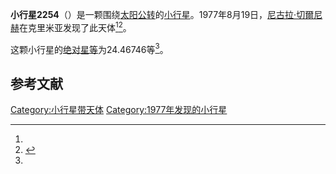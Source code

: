 {{Infobox planet
| bgcolour = #FFFFC0
| name = 2254 Requiem
| symbol = 
| image = 
| caption = 
| discovery = yes
| discovery_ref = 
| discoverer = [[尼古拉·切爾尼赫|尼古拉·切爾尼赫]]
| discovery_site = [[克里米亚|克里米亚]] 
| discovered = 1977年8月19日
| designations = yes
| mp_name = 
| named_after = 
| alt_names = 1977 QJ1/ 1941 QC / 1959 RG / 1959 RR / 1966 PF / 1972 GS / 1976 JQ / 1977 TS5 / A916 UB
| mp_category = [[主带小行星|主带小行星]]
| orbit_ref = <ref name="a">[http://ssd.jpl.nasa.gov/sbdb.cgi?sstr=2254 2254 Requiem] {{Wayback|url=http://ssd.jpl.nasa.gov/sbdb.cgi?sstr=2254 |date=20200820030049 }}，小行星數據庫瀏覽器（JPL Small-Body Database Browser）－[[美国国家航空航天局|美国国家航空航天局]]喷气推进实验室</ref>
| epoch = 2456400.5 (2013年4月18日更新)
| aphelion = {{convert|2.6905944|AU|km|3|abbr=on|lk=out}}
| perihelion = {{convert|1.9940550|AU|km|3|abbr=on}}
| semimajor = {{convert|2.3423247|AU|km|3|abbr=on}}
| eccentricity = 0.1486855
| period = 1309.390212 [[日|日]]<br />3.58[[儒略年|儒略年]]
| avg_speed = 
| inclination = 5.04048
| asc_node = 338.21804
| mean_anomaly = 
| arg_peri = 24.46746
| satellites = 
| physical_characteristics = yes
| dimensions = 
| mass = 
| density = 
| surface_grav = 
| escape_velocity = 
| sidereal_day = 
| axial_tilt = 
| pole_ecliptic_lat = 
| pole_ecliptic_lon = 
| albedo = 
| temperatures= 
| temp_name1 = 
| mean_temp_1 = 
| max_temp_1 = 
| temp_name2 = 
| max_temp_2 = 
| spectral_type = 
| abs_magnitude = 24.46746
}}

'''小行星2254'''（{{lang-en|2254 Requiem}}）是一颗围绕[[太阳|太阳]][[公转|公转]]的[[小行星|小行星]]。1977年8月19日，[[尼古拉·切爾尼赫|尼古拉·切爾尼赫]]在克里米亚发现了此天体<ref name="a" /><ref>{{cite news|title=小行星列表|url=http://cfa-www.harvard.edu/iau/lists/NumberedMPs.txt|accessdate=2013-07-08|newspaper=哈佛大学|archive-date=2008-05-17|archive-url=https://web.archive.org/web/20080517010638/http://cfa-www.harvard.edu/iau/lists/NumberedMPs.txt|dead-url=no}}</ref>。

这颗小行星的[[绝对星等|绝对星等]]为24.46746等<ref name="a" />。

==参考文献==
{{reflist}}
{{Minor Planet Number|[[小行星2253|小行星2253]]|[[小行星2255|小行星2255]]}}

{{小天体}}

[[Category:小行星带天体|Category:小行星带天体]]
[[Category:1977年发现的小行星|Category:1977年发现的小行星]]

{{asteroid-stub}}